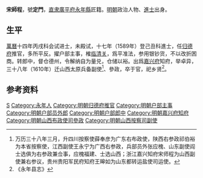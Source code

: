 '''宋師程'''，號'''定門'''，[[北直隶|直隶]][[廣平府|廣平府]][[永年县_(隋朝)|永年縣]]匠籍。[[明朝|明朝]]政治人物、[[進士|進士]]出身。

== 生平 ==
[[萬曆|萬曆]]十四年丙戌科会试进士，未殿试，十七年（1589年）登己丑科進士，任[[归德府|归德府]]推官，多所平反。擢户部主事，榷[[临清关|临清关]]，爲平准法，参用银钞货，不以改折困商。转郎中，督仓德州，令解纳自为量兑，仓储以裕。出爲[[嘉兴府|嘉兴府]]知府，举卓异，三十八年（1610年）迁山西太原兵备副使<ref>万历三十八年三月，升四川按察使薛奉彦为广东右布政使，陕西右参政祁伯裕为本省按察使，江西副使王永宁为广西右参政，兵部员外张应槐、山东副使阎士选俱为右参政兼佥事，应槐福建、士选山西；浙江嘉兴知府宋师程为山西副使兼右参议，贵州贵阳军民府知府王皞如为山东都转运盐使司运使。</ref>、參政，卒于官，祀乡贤<ref>《永年县志》</ref>。

== 参考资料 ==
{{reflist}}

{{萬曆十七年己丑科殿試金榜}}

{{Authority control}}

{{DEFAULTSORT:Song宋}}
[[Category:宋姓|S]]
[[Category:永年人|Category:永年人]]
[[Category:明朝归德府推官|Category:明朝归德府推官]]
[[Category:明朝户部主事|Category:明朝户部主事]]
[[Category:明朝户部员外郎|Category:明朝户部员外郎]]
[[Category:明朝户部郎中|Category:明朝户部郎中]]
[[Category:明朝嘉兴府知府|Category:明朝嘉兴府知府]]
[[Category:明朝山西布政使司參政|Category:明朝山西布政使司參政]]
[[Category:明朝山西按察司副使|Category:明朝山西按察司副使]]


{{明朝官员小作品}}